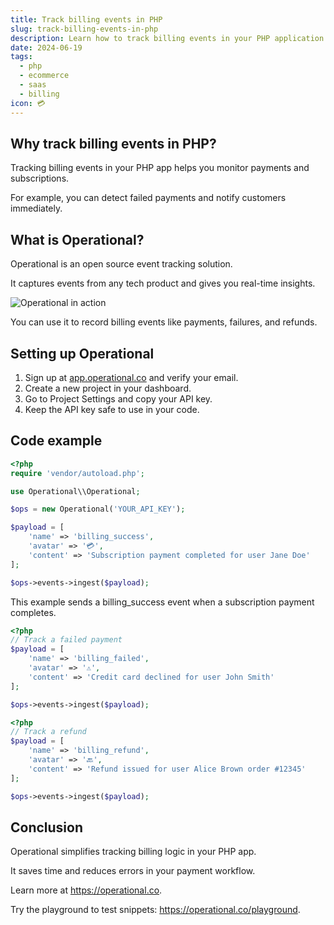 ```yaml
---
title: Track billing events in PHP
slug: track-billing-events-in-php
description: Learn how to track billing events in your PHP application using Operational for seamless payment monitoring and event logging.
date: 2024-06-19
tags:
  - php
  - ecommerce
  - saas
  - billing
icon: 💳
---
```


## Why track billing events in PHP?

Tracking billing events in your PHP app helps you monitor payments and subscriptions.

For example, you can detect failed payments and notify customers immediately.

## What is Operational?

Operational is an open source event tracking solution.

It captures events from any tech product and gives you real-time insights.

![Operational in action](https://operational.co/images/misc/ops-usage.jpg)

You can use it to record billing events like payments, failures, and refunds.

## Setting up Operational

1. Sign up at [app.operational.co](https://app.operational.co) and verify your email.
2. Create a new project in your dashboard.
3. Go to Project Settings and copy your API key.
4. Keep the API key safe to use in your code.

## Code example

```php
<?php
require 'vendor/autoload.php';

use Operational\\Operational;

$ops = new Operational('YOUR_API_KEY');

$payload = [
    'name' => 'billing_success',
    'avatar' => '💳',
    'content' => 'Subscription payment completed for user Jane Doe'
];

$ops->events->ingest($payload);
```

This example sends a billing_success event when a subscription payment completes.

```php
<?php
// Track a failed payment
$payload = [
    'name' => 'billing_failed',
    'avatar' => '⚠️',
    'content' => 'Credit card declined for user John Smith'
];

$ops->events->ingest($payload);
```

```php
<?php
// Track a refund
$payload = [
    'name' => 'billing_refund',
    'avatar' => '🔙',
    'content' => 'Refund issued for user Alice Brown order #12345'
];

$ops->events->ingest($payload);
```

## Conclusion

Operational simplifies tracking billing logic in your PHP app.

It saves time and reduces errors in your payment workflow.

Learn more at https://operational.co.

Try the playground to test snippets: https://operational.co/playground.
